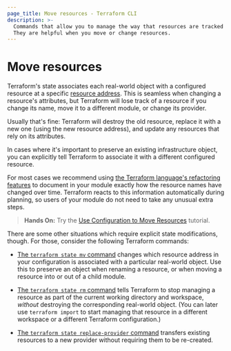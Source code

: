 ```yaml
---
page_title: Move resources - Terraform CLI
description: >-
  Commands that allow you to manage the way that resources are tracked in state.
  They are helpful when you move or change resources.
---
```


# Move resources

Terraform's state associates each real-world object with a configured resource
at a specific [resource address](/terraform/cli/state/resource-addressing). This
is seamless when changing a resource's attributes, but Terraform will lose track
of a resource if you change its name, move it to a different module, or change
its provider.

Usually that's fine: Terraform will destroy the old resource, replace it with a
new one (using the new resource address), and update any resources that rely on
its attributes.

In cases where it's important to preserve an existing infrastructure object, you
can explicitly tell Terraform to associate it with a different configured
resource.

For most cases we recommend using
[the Terraform language's refactoring features](/terraform/language/modules/develop/refactoring)
to document in your module exactly how the resource names have changed over
time. Terraform reacts to this information automatically during planning, so users of your module do not need to take any unusual extra steps.

> **Hands On:** Try the [Use Configuration to Move Resources](/terraform/tutorials/configuration-language/move-config) tutorial.

There are some other situations which require explicit state modifications,
though. For those, consider the following Terraform commands:

- [The `terraform state mv` command](/terraform/cli/commands/state/mv) changes
  which resource address in your configuration is associated with a particular
  real-world object. Use this to preserve an object when renaming a resource, or
  when moving a resource into or out of a child module.

- [The `terraform state rm` command](/terraform/cli/commands/state/rm) tells
  Terraform to stop managing a resource as part of the current working directory
  and workspace, _without_ destroying the corresponding real-world object. (You
  can later use `terraform import` to start managing that resource in a
  different workspace or a different Terraform configuration.)

- [The `terraform state replace-provider` command](/terraform/cli/commands/state/replace-provider)
  transfers existing resources to a new provider without requiring them to be
  re-created.
